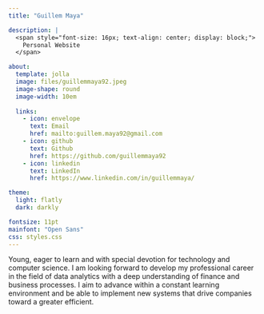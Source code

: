 ```yaml
---
title: "Guillem Maya"

description: |
  <span style="font-size: 16px; text-align: center; display: block;">
    Personal Website
  </span>

about:
  template: jolla
  image: files/guillemmaya92.jpeg
  image-shape: round
  image-width: 10em
  
  links:
    - icon: envelope
      text: Email
      href: mailto:guillem.maya92@gmail.com
    - icon: github
      text: Github
      href: https://github.com/guillemmaya92
    - icon: linkedin
      text: LinkedIn
      href: https://www.linkedin.com/in/guillemmaya/

theme:
  light: flatly
  dark: darkly

fontsize: 11pt
mainfont: "Open Sans"
css: styles.css
---
```


Young, eager to learn and with special devotion for technology and computer science. I am looking forward to develop my professional career in the field of data analytics with a deep understanding of finance and business processes. I aim to advance within a constant learning environment and be able to implement new systems that drive companies toward a greater efficient.

